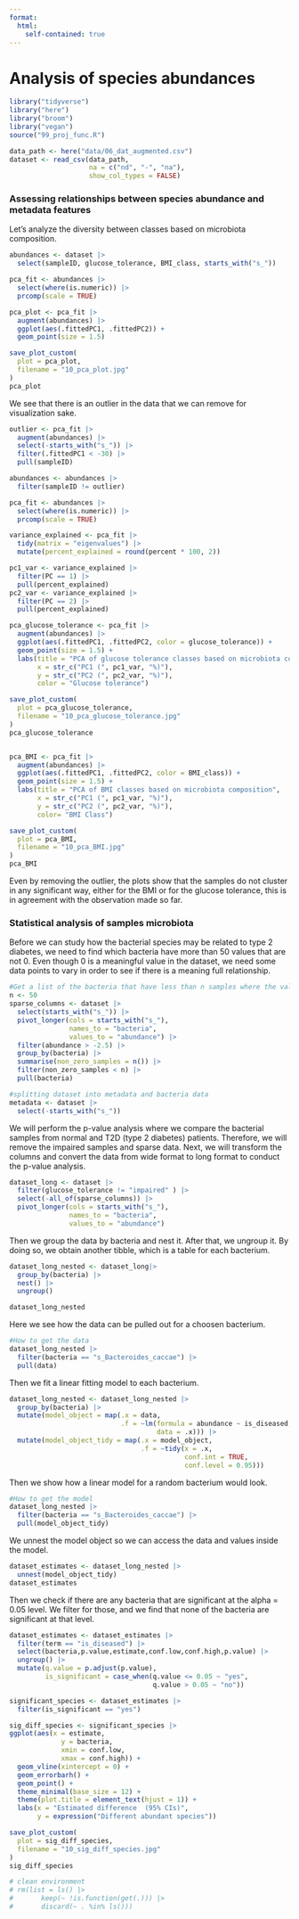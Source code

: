 ```yaml
---
format: 
  html:
    self-contained: true
---
```

# Analysis of species abundances

```r
library("tidyverse")
library("here")
library("broom")
library("vegan")
source("99_proj_func.R")
```


```r
data_path <- here("data/06_dat_augmented.csv")
dataset <- read_csv(data_path,
                    na = c("nd", "-", "na"),
                    show_col_types = FALSE)
```

### Assessing relationships between species abundance and metadata features

Let's analyze the diversity between classes based on microbiota composition.

```r
abundances <- dataset |> 
  select(sampleID, glucose_tolerance, BMI_class, starts_with("s_"))

pca_fit <- abundances |> 
  select(where(is.numeric)) |> 
  prcomp(scale = TRUE)

pca_plot <- pca_fit |> 
  augment(abundances) |> 
  ggplot(aes(.fittedPC1, .fittedPC2)) + 
  geom_point(size = 1.5)

save_plot_custom(
  plot = pca_plot,
  filename = "10_pca_plot.jpg"
)
pca_plot
```

We see that there is an outlier in the data that we can remove for visualization sake.

```r
outlier <- pca_fit |> 
  augment(abundances) |> 
  select(-starts_with("s_")) |> 
  filter(.fittedPC1 < -30) |> 
  pull(sampleID)
```

```r
abundances <- abundances |> 
  filter(sampleID != outlier)

pca_fit <- abundances |> 
  select(where(is.numeric)) |> 
  prcomp(scale = TRUE)

variance_explained <- pca_fit |> 
  tidy(matrix = "eigenvalues") |> 
  mutate(percent_explained = round(percent * 100, 2))

pc1_var <- variance_explained |>
  filter(PC == 1) |>
  pull(percent_explained)
pc2_var <- variance_explained |>
  filter(PC == 2) |>
  pull(percent_explained)

pca_glucose_tolerance <- pca_fit |> 
  augment(abundances) |> 
  ggplot(aes(.fittedPC1, .fittedPC2, color = glucose_tolerance)) + 
  geom_point(size = 1.5) + 
  labs(title = "PCA of glucose tolerance classes based on microbiota composition",
       x = str_c("PC1 (", pc1_var, "%)"),
       y = str_c("PC2 (", pc2_var, "%)"),
       color = "Glucose tolerance")

save_plot_custom(
  plot = pca_glucose_tolerance,
  filename = "10_pca_glucose_tolerance.jpg"
)
pca_glucose_tolerance


pca_BMI <- pca_fit |> 
  augment(abundances) |> 
  ggplot(aes(.fittedPC1, .fittedPC2, color = BMI_class)) + 
  geom_point(size = 1.5) + 
  labs(title = "PCA of BMI classes based on microbiota composition", 
       x = str_c("PC1 (", pc1_var, "%)"),
       y = str_c("PC2 (", pc2_var, "%)"),
       color= "BMI Class")

save_plot_custom(
  plot = pca_BMI,
  filename = "10_pca_BMI.jpg"
)
pca_BMI
```

Even by removing the outlier, the plots show that the samples do not cluster in any significant way, either for the BMI or for the glucose tolerance, this is in agreement with the observation made so far.

### Statistical analysis of samples microbiota

Before we can study how the bacterial species may be related to type 2 diabetes, we need to find which bacteria have more than 50 values that are not 0. Even though 0 is a meaningful value in the dataset, we need some data points to vary in order to see if there is a meaning full relationship.

```r
#Get a list of the bacteria that have less than n samples where the value is different from 0
n <- 50
sparse_columns <- dataset |>  
  select(starts_with("s_")) |> 
  pivot_longer(cols = starts_with("s_"),
               names_to = "bacteria",
               values_to = "abundance") |> 
  filter(abundance > -2.5) |> 
  group_by(bacteria) |> 
  summarise(non_zero_samples = n()) |> 
  filter(non_zero_samples < n) |> 
  pull(bacteria)
```

```r
#splitting dataset into metadata and bacteria data 
metadata <- dataset |> 
  select(-starts_with("s_")) 
```

We will perform the p-value analysis where we compare the bacterial samples from normal and T2D (type 2 diabetes) patients. Therefore, we will remove the impaired samples and sparse data. Next, we will transform the columns and convert the data from wide format to long format to conduct the p-value analysis.

```r
dataset_long <- dataset |> 
  filter(glucose_tolerance != "impaired" ) |> 
  select(-all_of(sparse_columns)) |> 
  pivot_longer(cols = starts_with("s_"),
               names_to = "bacteria",
               values_to = "abundance")
```

Then we group the data by bacteria and nest it. After that, we ungroup it. By doing so, we obtain another tibble, which is a table for each bacterium.

```r
dataset_long_nested <- dataset_long|> 
  group_by(bacteria) |> 
  nest() |> 
  ungroup()

dataset_long_nested
```

Here we see how the data can be pulled out for a choosen bacterium.

```r
#How to get the data
dataset_long_nested |> 
  filter(bacteria == "s_Bacteroides_caccae") |> 
  pull(data)
```

Then we fit a linear fitting model to each bacterium.

```r
dataset_long_nested <- dataset_long_nested |> 
  group_by(bacteria) |> 
  mutate(model_object = map(.x = data,
                            .f = ~lm(formula = abundance ~ is_diseased,
                                     data = .x))) |> 
  mutate(model_object_tidy = map(.x = model_object,
                                 .f = ~tidy(x = .x,
                                            conf.int = TRUE,
                                            conf.level = 0.95)))
```

Then we show how a linear model for a random bacterium would look.

```r
#How to get the model
dataset_long_nested |> 
  filter(bacteria == "s_Bacteroides_caccae") |> 
  pull(model_object_tidy)
```

We unnest the model object so we can access the data and values inside the model.

```r
dataset_estimates <- dataset_long_nested |> 
  unnest(model_object_tidy)
dataset_estimates
```

Then we check if there are any bacteria that are significant at the alpha = 0.05 level. We filter for those, and we find that none of the bacteria are significant at that level.

```r
dataset_estimates <- dataset_estimates |> 
  filter(term == "is_diseased") |> 
  select(bacteria,p.value,estimate,conf.low,conf.high,p.value) |> 
  ungroup() |> 
  mutate(q.value = p.adjust(p.value),
         is_significant = case_when(q.value <= 0.05 ~ "yes",
                                    q.value > 0.05 ~ "no"))

significant_species <- dataset_estimates |> 
  filter(is_significant == "yes")
```

```r
sig_diff_species <- significant_species |> 
ggplot(aes(x = estimate,
             y = bacteria,
             xmin = conf.low,
             xmax = conf.high)) +
  geom_vline(xintercept = 0) +
  geom_errorbarh() +
  geom_point() +
  theme_minimal(base_size = 12) +
  theme(plot.title = element_text(hjust = 1)) +
  labs(x = "Estimated difference  (95% CIs)",
       y = expression("Different abundant species"))

save_plot_custom(
  plot = sig_diff_species,
  filename = "10_sig_diff_species.jpg"
)
sig_diff_species
```

```r
# clean environment
# rm(list = ls() |>  
#       keep(~ !is.function(get(.))) |>  
#       discard(~ . %in% ls()))
```
